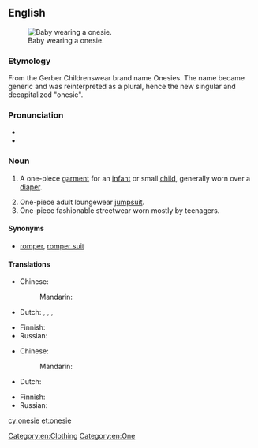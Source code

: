 ==English==
{{wikipedia}}
[[Image:Baby.jpg|thumb|right|Baby wearing a onesie.]]

===Etymology===
From the Gerber Childrenswear brand name Onesies. The name became generic and was reinterpreted as a plural, hence the new singular and decapitalized "onesie".

===Pronunciation===
* {{IPA|/ˈwʌnzi/|lang=en}}
* {{hyphenation|one|sie|lang=en}}

===Noun===
{{en-noun}}

# {{context|US|lang=en}} A one-piece [[garment]] for an [[infant]] or small [[child]], generally worn over a [[diaper]].
# One-piece adult loungewear [[jumpsuit]].
# One-piece fashionable streetwear worn mostly by teenagers.

====Synonyms====
* {{sense|a one-piece baby garment}} [[romper]], [[romper suit]]

====Translations====
{{trans-top|a one-piece baby garment}}
* Chinese:
*: Mandarin: {{t-needed|cmn}}
* Dutch: {{t+|nl|romper|m}}, {{t|nl|rompertje|n}}, {{t|nl|kruippak|n}}, {{t|nl|kruippakje|n}}
{{trans-mid}}
* Finnish: {{t+|fi|potkupuku}}
* Russian: {{t-needed|ru}}
{{trans-bottom}}

{{trans-top|an adult loungewear jumpsuit}}
* Chinese:
*: Mandarin: {{t-needed|cmn}}
* Dutch: {{t+|nl|romper|m}}
{{trans-mid}}
* Finnish: {{t-needed|fi}}
* Russian: {{t-needed|ru}}
{{trans-bottom}}

[[Category:en:Clothing]]
[[Category:en:One]]

[[cy:onesie]]
[[et:onesie]]